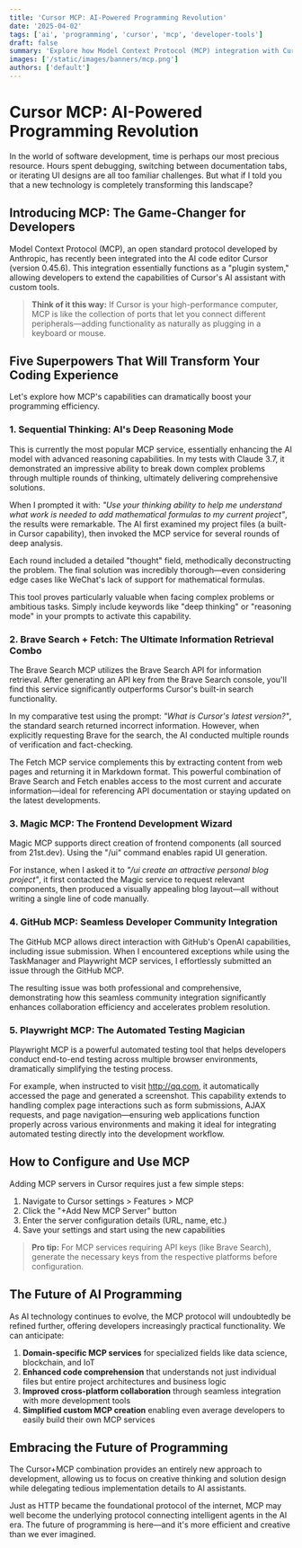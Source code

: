 ```yaml
---
title: 'Cursor MCP: AI-Powered Programming Revolution'
date: '2025-04-02'
tags: ['ai', 'programming', 'cursor', 'mcp', 'developer-tools']
draft: false
summary: 'Explore how Model Context Protocol (MCP) integration with Cursor is transforming software development with AI-powered capabilities like deep reasoning, information retrieval, and automated testing.'
images: ['/static/images/banners/mcp.png']
authors: ['default']
---
```


# Cursor MCP: AI-Powered Programming Revolution

In the world of software development, time is perhaps our most precious resource. Hours spent debugging, switching between documentation tabs, or iterating UI designs are all too familiar challenges. But what if I told you that a new technology is completely transforming this landscape?

## Introducing MCP: The Game-Changer for Developers

Model Context Protocol (MCP), an open standard protocol developed by Anthropic, has recently been integrated into the AI code editor Cursor (version 0.45.6). This integration essentially functions as a "plugin system," allowing developers to extend the capabilities of Cursor's AI assistant with custom tools.

> **Think of it this way:** If Cursor is your high-performance computer, MCP is like the collection of ports that let you connect different peripherals—adding functionality as naturally as plugging in a keyboard or mouse.

## Five Superpowers That Will Transform Your Coding Experience

Let's explore how MCP's capabilities can dramatically boost your programming efficiency.

### 1. Sequential Thinking: AI's Deep Reasoning Mode

This is currently the most popular MCP service, essentially enhancing the AI model with advanced reasoning capabilities. In my tests with Claude 3.7, it demonstrated an impressive ability to break down complex problems through multiple rounds of thinking, ultimately delivering comprehensive solutions.

When I prompted it with: _"Use your thinking ability to help me understand what work is needed to add mathematical formulas to my current project"_, the results were remarkable. The AI first examined my project files (a built-in Cursor capability), then invoked the MCP service for several rounds of deep analysis.

Each round included a detailed "thought" field, methodically deconstructing the problem. The final solution was incredibly thorough—even considering edge cases like WeChat's lack of support for mathematical formulas.

This tool proves particularly valuable when facing complex problems or ambitious tasks. Simply include keywords like "deep thinking" or "reasoning mode" in your prompts to activate this capability.

### 2. Brave Search + Fetch: The Ultimate Information Retrieval Combo

The Brave Search MCP utilizes the Brave Search API for information retrieval. After generating an API key from the Brave Search console, you'll find this service significantly outperforms Cursor's built-in search functionality.

In my comparative test using the prompt: _"What is Cursor's latest version?"_, the standard search returned incorrect information. However, when explicitly requesting Brave for the search, the AI conducted multiple rounds of verification and fact-checking.

The Fetch MCP service complements this by extracting content from web pages and returning it in Markdown format. This powerful combination of Brave Search and Fetch enables access to the most current and accurate information—ideal for referencing API documentation or staying updated on the latest developments.

### 3. Magic MCP: The Frontend Development Wizard

Magic MCP supports direct creation of frontend components (all sourced from 21st.dev). Using the "/ui" command enables rapid UI generation.

For instance, when I asked it to _"/ui create an attractive personal blog project"_, it first contacted the Magic service to request relevant components, then produced a visually appealing blog layout—all without writing a single line of code manually.

### 4. GitHub MCP: Seamless Developer Community Integration

The GitHub MCP allows direct interaction with GitHub's OpenAI capabilities, including issue submission. When I encountered exceptions while using the TaskManager and Playwright MCP services, I effortlessly submitted an issue through the GitHub MCP.

The resulting issue was both professional and comprehensive, demonstrating how this seamless community integration significantly enhances collaboration efficiency and accelerates problem resolution.

### 5. Playwright MCP: The Automated Testing Magician

Playwright MCP is a powerful automated testing tool that helps developers conduct end-to-end testing across multiple browser environments, dramatically simplifying the testing process.

For example, when instructed to visit http://qq.com, it automatically accessed the page and generated a screenshot. This capability extends to handling complex page interactions such as form submissions, AJAX requests, and page navigation—ensuring web applications function properly across various environments and making it ideal for integrating automated testing directly into the development workflow.

## How to Configure and Use MCP

Adding MCP servers in Cursor requires just a few simple steps:

1. Navigate to Cursor settings > Features > MCP
2. Click the "+Add New MCP Server" button
3. Enter the server configuration details (URL, name, etc.)
4. Save your settings and start using the new capabilities

> **Pro tip:** For MCP services requiring API keys (like Brave Search), generate the necessary keys from the respective platforms before configuration.

## The Future of AI Programming

As AI technology continues to evolve, the MCP protocol will undoubtedly be refined further, offering developers increasingly practical functionality. We can anticipate:

1. **Domain-specific MCP services** for specialized fields like data science, blockchain, and IoT
2. **Enhanced code comprehension** that understands not just individual files but entire project architectures and business logic
3. **Improved cross-platform collaboration** through seamless integration with more development tools
4. **Simplified custom MCP creation** enabling even average developers to easily build their own MCP services

## Embracing the Future of Programming

The Cursor+MCP combination provides an entirely new approach to development, allowing us to focus on creative thinking and solution design while delegating tedious implementation details to AI assistants.

Just as HTTP became the foundational protocol of the internet, MCP may well become the underlying protocol connecting intelligent agents in the AI era. The future of programming is here—and it's more efficient and creative than we ever imagined.
